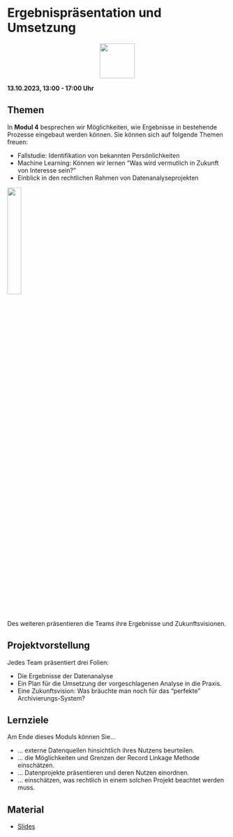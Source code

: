 # Ergebnispräsentation und Umsetzung

<p align="center">
<img src="icons/data-analytics.png" width="80" height="80" class="center">
</p> 

**13.10.2023, 13:00 - 17:00 Uhr**

## Themen
In **Modul 4** besprechen wir Möglichkeiten, wie Ergebnisse in bestehende Prozesse eingebaut werden können. 
Sie können sich auf folgende Themen freuen:

* Fallstudie: Identifikation von bekannten Persönlichkeiten
* Machine Learning: Können wir lernen “Was wird vermutlich in Zukunft von Interesse sein?”
* Einblick in den rechtlichen Rahmen von Datenanalyseprojekten
 
![](icons/Projekt-Vorstellung.jpg){fig-align="center" width=25%}
 
Des weiteren präsentieren die Teams ihre Ergebnisse und Zukunftsvisionen.
 
::: {.callout-note }
## Projektvorstellung

Jedes Team präsentiert drei Folien:

- Die Ergebnisse der Datenanalyse
- Ein Plan für die Umsetzung der vorgeschlagenen Analyse in die Praxis.
- Eine Zukunftsvision: Was bräuchte man noch für das "perfekte" Archivierungs-System?
:::


<!--
::: captioned-image-container
![Beispiel von Enamorado et al. (2019) zum Informationsgehalt von Tippfehlern](icons/typo_ml.png){width=100% fig-alt="Beispiel von Enamorado et al. (2019) zum Informationsgehalt von Tippfehlern"}
:::
-->

::: {.callout-tip }
## Lernziele 
Am Ende dieses Moduls können Sie...

* ... externe Datenquellen hinsichtlich ihres Nutzens beurteilen.
* ... die Möglichkeiten und Grenzen der Record Linkage Methode einschätzen.
* ... Datenprojekte präsentieren und deren Nutzen einordnen.
* ... einschätzen, was rechtlich in einem solchen Projekt beachtet werden muss.
:::


## Material
* [Slides](slides/ADA_Modul_4.pdf)
